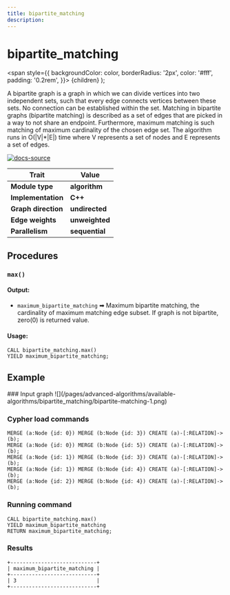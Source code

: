 ```yaml
---
title: bipartite_matching
description: 
---
```



# bipartite_matching

  <span
    style={{
      backgroundColor: color,
      borderRadius: '2px',
      color: '#fff',
      padding: '0.2rem',
    }}>
    {children}
  </span>
);

A bipartite graph is a graph in which we can divide vertices into two independent sets, such that every edge connects vertices between these sets. No connection can be established within the set. Matching in bipartite graphs (bipartite matching) is described as a set of edges that are picked in a way to not share an endpoint. Furthermore, maximum matching is such matching of maximum cardinality of the chosen edge set. The algorithm runs in O(|V|*|E|) time where V represents a set of nodes and E represents a set of edges.

[![docs-source](https://img.shields.io/badge/source-bipartite_matching-FB6E00?logo=github&style=for-the-badge)](https://github.com/memgraph/mage/blob/main/cpp/bipartite_matching_module/bipartite_matching_module.cpp)


| Trait               | Value                                                 |
| ------------------- | ----------------------------------------------------- |
| **Module type**     | <Highlight color="#FB6E00">**algorithm**</Highlight>  |
| **Implementation**  | <Highlight color="#FB6E00">**C++**</Highlight>        |
| **Graph direction** | <Highlight color="#FB6E00">**undirected**</Highlight> |
| **Edge weights**    | <Highlight color="#FB6E00">**unweighted**</Highlight> |
| **Parallelism**     | <Highlight color="#FB6E00">**sequential**</Highlight> |

## Procedures

### `max()`

#### Output:

* `maximum_bipartite_matching` ➡ Maximum bipartite matching, the cardinality of maximum matching edge subset. If graph is not bipartite, zero(0) is returned value.

#### Usage:
```cypher
CALL bipartite_matching.max()
YIELD maximum_bipartite_matching;
```

## Example

<Steps>
### Input graph
![](/pages/advanced-algorithms/available-algorithms/bipartite_matching/bipartite-matching-1.png)

### Cypher load commands
```cypher
MERGE (a:Node {id: 0}) MERGE (b:Node {id: 3}) CREATE (a)-[:RELATION]->(b);
MERGE (a:Node {id: 0}) MERGE (b:Node {id: 5}) CREATE (a)-[:RELATION]->(b);
MERGE (a:Node {id: 1}) MERGE (b:Node {id: 3}) CREATE (a)-[:RELATION]->(b);
MERGE (a:Node {id: 1}) MERGE (b:Node {id: 4}) CREATE (a)-[:RELATION]->(b);
MERGE (a:Node {id: 2}) MERGE (b:Node {id: 4}) CREATE (a)-[:RELATION]->(b);
```

### Running command
```cypher
CALL bipartite_matching.max()
YIELD maximum_bipartite_matching
RETURN maximum_bipartite_matching;
```

### Results
```plaintext
+----------------------------+
| maximum_bipartite_matching |
+----------------------------+
| 3                          |
+----------------------------+
```
</Steps>
